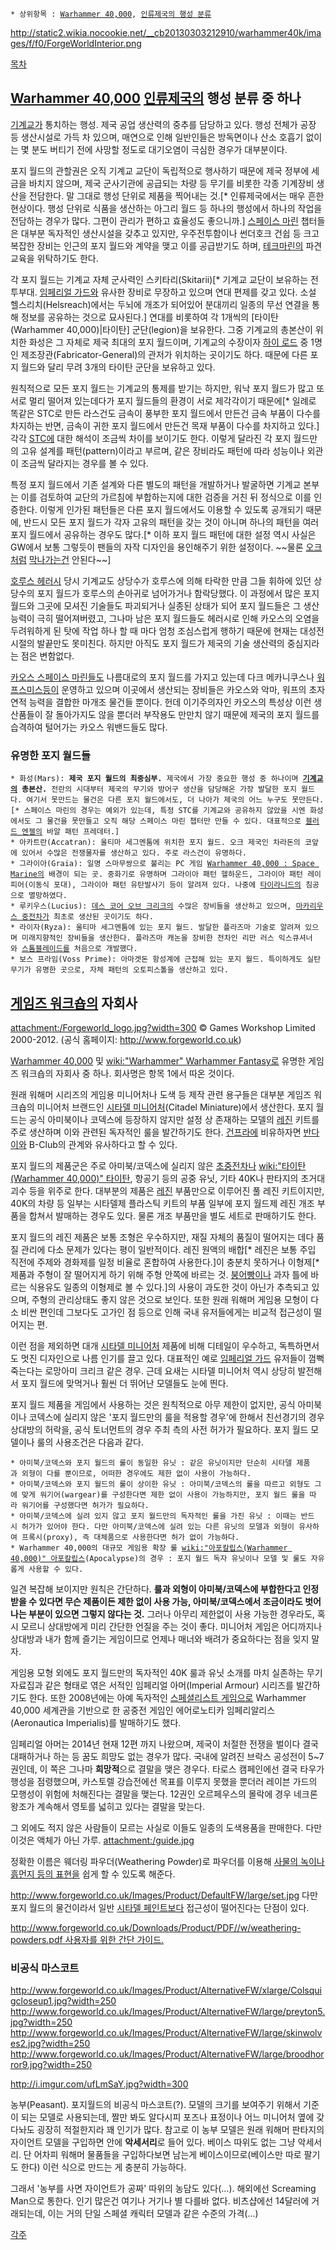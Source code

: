 
 * 상위항목 : [[Warhammer 40,000]], [[인류제국의 행성 분류]]

{{{+1 '''Forge World'''}}}

http://static2.wikia.nocookie.net/__cb20130303212910/warhammer40k/images/f/f0/ForgeWorldInterior.png

[[목차]]

== [[Warhammer 40,000]] [[인류제국]]의 행성 분류 중 하나 ==
[[기계교]]가 통치하는 행성. 제국 공업 생산력의 중추를 담당하고 있다. 행성 전체가 공장 등 생산시설로 가득 차 있으며, 매연으로 인해 일반인들은 방독면이나 산소 호흡기 없이는 몇 분도 버티기 전에 사망할 정도로 대기오염이 극심한 경우가 대부분이다.

포지 월드의 관할권은 오직 기계교 교단이 독립적으로 행사하기 때문에 제국 정부에 세금을 바치지 않으며, 제국 군사기관에 공급되는 차량 등 무기를 비롯한 각종 기계장비 생산을 전담한다. 말 그대로 행성 단위로 제품을 찍어내는 것.[* 인류제국에서는 매우 흔한 현상이다. 행성 단위로 식품을 생산하는 아그리 월드 등 하나의 행성에서 하나의 작업을 전담하는 경우가 많다. 그편이 관리가 편하고 효율성도 좋으니까.] [[스페이스 마린]] 챕터들은 대부분 독자적인 생산시설을 갖추고 있지만, 우주전투함이나 썬더호크 건쉽 등 크고 복잡한 장비는 인근의 포지 월드와 계약을 맺고 이를 공급받기도 하며, [[테크마린]]의 파견교육을 위탁하기도 한다.

각 포지 월드는 기계교 자체 군사력인 스키타리(Skitarii)[* 기계교 교단이 보유하는 전투부대. [[임페리얼 가드]]와 유사한 장비로 무장하고 있으며 연대 편제를 갖고 있다. 소설 헬스리치(Helsreach)에서는 두뇌에 개조가 되어있어 분대끼리 일종의 무선 연결을 통해 정보를 공유하는 것으로 묘사된다.] 연대를 비롯하여 각 1개씩의 [타이탄(Warhammer 40,000)|타이탄] 군단(legion)을 보유한다. 그중 기계교의 총본산이 위치한 화성은 그 자체로 제국 최대의 포지 월드이며, 기계교의 수장이자 [[하이 로드]] 중 1명인 제조장관(Fabricator-General)의 관저가 위치하는 곳이기도 하다. 때문에 다른 포지 월드와 달리 무려 3개의 타이탄 군단을 보유하고 있다.

원칙적으로 모든 포지 월드는 기계교의 통제를 받기는 하지만, 워낙 포지 월드가 많고 또 서로 멀리 떨어져 있는데다가 포지 월드들의 환경이 서로 제각각이기 때문에[* 일례로 똑같은 STC로 만든 라스건도 금속이 풍부한 포지 월드에서 만든건 금속 부품이 다수를 차지하는 반면, 금속이 귀한 포지 월드에서 만든건 목재 부품이 다수를 차지하고 있다.] 각각 [[STC]]에 대한 해석이 조금씩 차이를 보이기도 한다. 이렇게 달라진 각 포지 월드만의 고유 설계를 패턴(pattern)이라고 부르며, 같은 장비라도 패턴에 따라 성능이나 외관이 조금씩 달라지는 경우를 볼 수 있다.

특정 포지 월드에서 기존 설계와 다른 별도의 패턴을 개발하거나 발굴하면 기계교 본부는 이를 검토하여 교단의 가르침에 부합하는지에 대한 검증을 거친 뒤 정식으로 이를 인증한다. 이렇게 인가된 패턴들은 다른 포지 월드에서도 이용할 수 있도록 공개되기 때문에, 반드시 모든 포지 월드가 각자 고유의 패턴을 갖는 것이 아니며 하나의 패턴을 여러 포지 월드에서 공유하는 경우도 많다.[* 이하 포지 월드 패턴에 대한 설정 역시 사실은 GW에서 보통 그렇듯이 팬들의 자작 디자인을 용인해주기 위한 설정이다. ~~물론 [[오크]]처럼 [[루티드|막나가는건]] 안된다~~]

[[호루스 헤러시]] 당시 기계교도 상당수가 호루스에 의해 타락한 만큼 그들 휘하에 있던 상당수의 포지 월드가 호루스의 손아귀로 넘어가거나 함락당했다. 이 과정에서 많은 포지 월드와 그곳에 모셔진 기술들도 파괴되거나 실종된 상태가 되어 포지 월드들은 그 생산 능력이 극히 떨어져버렸고, 그나마 남은 포지 월드들도 헤러시로 인해 카오스의 오염을 두려워하게 된 탓에 작업 하나 할 때 마다 엄청 조심스럽게 행하기 때문에 현재는 대성전 시절의 발끝만도 못미친다. 하지만 아직도 포지 월드가 제국의 기술 생산력의 중심지라는 점은 변함없다.

[[카오스 스페이스 마린]]들도 나름대로의 포지 월드를 가지고 있는데 다크 메카니쿠스나 [[워프스미스]]등이 운영하고 있으며 이곳에서 생산되는 장비들은 카오스와 악마, 워프의 초자연적 능력을 결합한 마개조 물건들 뿐이다. 헌데 이기주의자인 카오스의 특성상 이런 생산품들이 잘 돌아가지도 않을 뿐더러 부작용도 만만치 않기 때문에 제국의 포지 월드를 습격하여 털어가는 카오스 워밴드들도 많다.

=== 유명한 포지 월드들 ===
 * 화성(Mars): '''제국 포지 월드의 최중심부.''' 제국에서 가장 중요한 행성 중 하나이며 '''[[기계교]]의 총본산.''' 전란의 시대부터 제국의 무기와 방어구 생산을 담당해온 가장 발달한 포지 월드다. 여기서 못만드는 물건은 다른 포지 월드에서도, 더 나아가 제국의 어느 누구도 못만든다.[* 스페이스 마린의 경우는 예외가 있는데, 특정 STC를 기계교와 공유하지 않았을 시엔 화성에서도 그 물건을 못만들고 오직 해당 스페이스 마린 챕터만 만들 수 있다. 대표적으로 [[블러드 엔젤]]의 바알 패턴 프레데터.]
 * 아카트란(Accatran): 울티마 세그멘툼에 위치한 포지 월드. 오크 제국인 차라돈의 코앞에 있어서 수많은 전쟁물자를 생산하고 있다. 주로 라스건이 유명하다.
 * 그라이아(Graia): 일명 스마무쌍으로 불리는 PC 게임 [[Warhammer 40,000 : Space Marine]]의 배경이 되는 곳. 중화기로 유명하며 그라이아 패턴 헬하운드, 그라이아 패턴 레이피어(이동식 포대), 그라이아 패턴 유탄발사기 등이 알려져 있다. 나중에 [[타이라니드]]의 침공으로 멸망하였다.
 * 루키우스(Lucius): [[데스 코어 오브 크리크]]의 수많은 장비들을 생산하고 있으며, [[마카리우스 중전차]]가 최초로 생산된 곳이기도 하다.
 * 라이자(Ryza): 울티마 세그멘툼에 있는 포지 월드. 발달한 플라즈마 기술로 알려져 있으며 미래지향적인 장비들을 생산한다. 플라즈마 캐논을 장비한 전차인 리만 러스 익스큐셔너와 [[스톰블레이드]]를 처음으로 개발했다.
 * 보스 프라임(Voss Prime): 아마겟돈 항성계에 근접해 있는 포지 월드. 특이하게도 실탄무기가 유명한 곳으로, 자체 패턴의 오토피스톨을 생산하고 있다.

== [[게임즈 워크숍]]의 자회사 ==
attachment:/Forgeworld_logo.jpg?width=300
© Games Workshop Limited 2000-2012.
(공식 홈페이지: http://www.forgeworld.co.uk)

[[Warhammer 40,000]] 및 [[wiki:"Warhammer" Warhammer Fantasy]]로 유명한 게임즈 워크숍의 자회사 중 하나. 회사명은 항목 1에서 따온 것이다.

원래 워해머 시리즈의 게임용 미니어처나 도색 등 제작 관련 용구들은 대부분 게임즈 워크숍의 미니어처 브랜드인 [[시타델 미니어처]](Citadel Miniature)에서 생산한다. 포지 월드는 공식 아미북이나 코덱스에 등장하지 않지만 설정 상 존재하는 모델의 [[레진]] 키트를 주로 생산하며 이와 관련된 독자적인 룰을 발간하기도 한다. [[건프라]]에 비유하자면 [[반다이]]와 B-Club의 관계와 유사하다고 할 수 있다.

포지 월드의 제품군은 주로 아미북/코덱스에 실리지 않은 [[초중전차]]나 [[wiki:"타이탄(Warhammer 40,000)" 타이탄]], 항공기 등의 공중 유닛, 기타 40K나 판타지의 초거대 괴수 등을 위주로 한다. 대부분의 제품은 [[레진]] 부품만으로 이루어진 풀 레진 키트이지만, 40K의 차량 등 일부는 시타델제 플라스틱 키트의 부품 일부에 포지 월드제 레진 개조 부품을 합쳐서 발매하는 경우도 있다. 물론 개조 부품만을 별도 세트로 판매하기도 한다.

포지 월드의 레진 제품은 보통 조형은 우수하지만, 재질 자체의 품질이 떨어지는 데다 품질 관리에 다소 문제가 있다는 평이 일반적이다. 레진 원액의 배합[* 레진은 보통 주입 직전에 주제와 경화제를 일정 비율로 혼합하여 사용한다.]이 충분치 못하거나 이형제[* 제품과 주형이 잘 떨어지게 하기 위해 주형 안쪽에 바르는 것. [[붕어빵]]이나 과자 틀에 바르는 식용유도 일종의 이형제로 볼 수 있다.]의 사용이 과도한 것이 아닌가 추측되고 있으며, 주형의 관리상태도 좋지 않은 것으로 보인다. 또한 원래 워해머 게임용 모형이 다소 비싼 편인데 그보다도 고가인 점 등으로 인해 국내 유저들에게는 비교적 접근성이 떨어지는 편.

이런 점을 제외하면 대개 [[시타델 미니어처]] 제품에 비해 디테일이 우수하고, 독특하면서도 멋진 디자인으로 나름 인기를 끌고 있다. 대표적인 예로 [[임페리얼 가드]] 유저들이 껌뻑 죽는다는 로망아미 크리크 같은 경우. 근데 요새는 시타델 미니어처 역시 상당히 발전해서 포지 월드에 맞먹거나 훨씬 더 뛰어난 모델들도 눈에 띈다.

포지 월드 제품을 게임에서 사용하는 것은 원칙적으로 아무 제한이 없지만, 공식 아미북이나 코덱스에 실리지 않은 '포지 월드만의 룰을 적용할 경우'에 한해서 친선경기의 경우 상대방의 허락을, 공식 토너먼트의 경우 주최 측의 사전 허가가 필요하다. 포지 월드 모델이나 룰의 사용조건은 다음과 같다.

 * 아미북/코덱스와 포지 월드의 룰이 동일한 유닛 : 같은 유닛이지만 단순히 시타델 제품과 외형이 다를 뿐이므로, 어떠한 경우에도 제한 없이 사용이 가능하다.
 * 아미북/코덱스와 포지 월드의 룰이 상이한 유닛 : 아미북/코덱스의 룰을 따르고 외형도 그에 맞게 워기어(wargear)를 구성한다면 제한 없이 사용이 가능하지만, 포지 월드 룰을 따라 워기어를 구성했다면 허가가 필요하다.
 * 아미북/코덱스에 실려 있지 않고 포지 월드만의 독자적인 룰을 가진 유닛 : 이때는 반드시 허가가 있어야 한다. 다만 아미북/코덱스에 실려 있는 다른 유닛의 모델과 외형이 유사하여 프록시(proxy), 즉 대체품으로 사용한다면 허가 없이 가능하다.
 * Warhammer 40,000의 대규모 게임용 확장 룰 [[wiki:"아포칼립스(Warhammer 40,000)" 아포칼립스]](Apocalypse)의 경우 : 포지 월드 독자 유닛이나 모델 및 룰도 자유롭게 사용할 수 있다.

일견 복잡해 보이지만 원칙은 간단하다. '''룰과 외형이 아미북/코덱스에 부합한다고 인정받을 수 있다면 무슨 제품이든 제한 없이 사용 가능, 아미북/코덱스에서 조금이라도 벗어나는 부분이 있으면 그렇지 않다는 것.''' 그러나 아무리 제한없이 사용 가능한 경우라도, 혹시 모르니 상대방에게 미리 간단한 언질을 주는 것이 좋다. 미니어처 게임은 어디까지나 상대방과 내가 함께 즐기는 게임이므로 언제나 매너와 배려가 중요하다는 점을 잊지 말자.

게임용 모형 외에도 포지 월드만의 독자적인 40K 룰과 유닛 소개를 마치 실존하는 무기 자료집과 같은 형태로 엮은 서적인 임페리얼 아머(Imperial Armour) 시리즈를 발간하기도 한다. 또한 2008년에는 아예 독자적인 [[스페셜리스트 게임]]으로 Warhammer 40,000 세계관을 기반으로 한 공중전 게임인 에어로노티카 임페리알리스(Aeronautica Imperialis)를 발매하기도 했다.

임페리얼 아머는 2014년 현재 12편 까지 나왔으며, 제국이 처절한 전쟁을 벌이다 결국 대패하거나 하는 등 꿈도 희망도 없는 경우가 많다. 국내에 알려진 브락스 공성전이 5~7권인데, 이 쪽은 그나마 '''희망적'''으로 결말을 맺은 경우다. 타로스 캠페인에선 결국 타우가 행성을 점령했으며, 카스토렐 강습전에선 목표를 이루지 못했을 뿐더러 레이븐 가드의 모행성이 위험에 처해진다는 결말을 맺는다. 12권인 오르페우스의 몰락에 경우 네크론 왕조가 계속해서 영토를 넓히고 있다는 결말을 맞는다. 

그 외에도 적지 않은 사람들이 모르는 사실로 이들도 일종의 도색용품을 판매한다. 다만 이것은 액체가 아닌 가루.
attachment:/guide.jpg

정확한 이름은 웨더링 파우더(Weathering Powder)로 파우더를 이용해 [[웨더링|사물의 녹이나 흙먼지 등의 표현]]을 쉽게 할 수 있도록 해준다.

http://www.forgeworld.co.uk/Images/Product/DefaultFW/large/set.jpg
다만 포지 월드의 물건이라서 일반 [[시타델 페인트]]보다 접근성이 떨어진다는 단점이 있다.

[[http://www.forgeworld.co.uk/Downloads/Product/PDF//w/weathering-powders.pdf 사용자를 위한 간단 가이드.]]

=== 비공식 마스코트 ===
http://www.forgeworld.co.uk/Images/Product/AlternativeFW/xlarge/Colsquigcloseup1.jpg?width=250 http://www.forgeworld.co.uk/Images/Product/AlternativeFW/large/preyton5.jpg?width=250
http://www.forgeworld.co.uk/Images/Product/AlternativeFW/large/skinwolves2.jpg?width=250 http://www.forgeworld.co.uk/Images/Product/AlternativeFW/large/broodhorror9.jpg?width=250

http://i.imgur.com/ufLmSaY.jpg?width=300

농부(Peasant). 포지월드의 비공식 마스코트(?). 모델의 크기를 보여주기 위해서 기준이 되는 모델로 사용되는데, 짤만 봐도 알다시피 포즈나 표정이나 어느 미니어처 옆에 갖다놔도 굉장히 적절한지라 꽤 인기가 많다. 참고로 이 농부 모델은 원래 워해머 판타지의 자이언트 모델을 구입하면 안에 '''악세서리'''로 들어 있다. 베이스 따위도 없는 그냥 악세서리. 단 어차피 워해머 물품들을 구입하다보면 남는게 베이스이므로(베이스만 따로 팔기도 한다) 이런 식으로 만드는 게 충분히 가능하다.

그래서 '농부를 사면 자이언트가 공짜' 따위의 농담도 있다(…). 해외에선 Screaming Man으로 통한다. 인기 많은건 여기나 거기나 별 다를바 없다. 비츠샵에선 14달러에 거래되는데, 이는 거의 단일 스페셜 캐릭터 모델과 같은 수준의 가격(…)

[[각주]]
